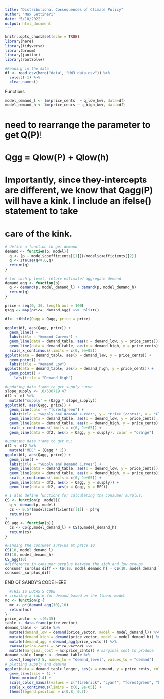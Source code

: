 ```yaml
---
title: "Distributional Consequences of Climate Policy"
author: "Max Settineri"
date: "5/10/2022"
output: html_document
---
```


```r
knitr::opts_chunk$set(echo = TRUE)
library(here)
library(tidyverse)
library(broom)
library(janitor)
library(rootSolve)
```

```r
#Reading in the data
df <- read_csv(here("data", "HW3_data.csv")) %>% 
  select(-1) %>% 
  clean_names()
```

Functions
```r
model_demand_l <- lm(price_cents  ~ q_low_kwh, data=df)
model_demand_h <- lm(price_cents ~ q_high_kwh, data=df)
```

# need to rearrange the parameter to get Q(P)! 

# Qgg = Qlow(P) + Qlow(h) 

# Importantly, since they-intercepts are different, we know that Qagg(P) will have a kink. I include an ifelse() statement to take
# care of the kink.

```r
# define a function to get demand
demand <- function(p, model){
  q <- (p - model$coefficients[[1]])/model$coefficients[[2]]
  q <- ifelse(q<0,0,q)
  return(q)
}
```


```r
# for each p level, return estimated aggregate demand
demand_agg <- function(p){
  q <- demand(p, model_demand_l) + demand(p, model_demand_h)
  return(q)
}
```

```r
price = seq(0, 30, length.out = 100)
Qagg <- map(price, demand_agg) %>% unlist()
```

```r
df<- tibble(Qagg = Qagg, price = price)
```

```r
ggplot(df, aes(Qagg, price)) +
  geom_line() +
  labs(title = "Demand Curves") +
  geom_line(data = demand_table, aes(x = demand_low, y = price_cents)) +
  geom_line(data = demand_table, aes(x = demand_high, y = price_cents)) +
  scale_x_continuous(limits = c(0, 9e+05))
ggplot(data = demand_table, aes(x = demand_low, y = price_cents)) +
  geom_point() +
  labs(title = "Demand Low")
ggplot(data = demand_table, aes(x = demand_high, y = price_cents)) +
  geom_point() +
    labs(title = "Demand High")
```

```r
#updating data frame to get supply curve
slope_supply <- 10/536719.47
df2 <- df %>% 
  mutate("supply" = (Qagg * slope_supply))
ggplot(df, aes(Qagg, price)) +
  geom_line(color = "forestgreen") +
  labs(title = "Supply and Demand Curves", y = "Price (cents)", x = "Electricity Quantity (kWh)") +
  geom_line(data = demand_table, aes(x = demand_low, y = price_cents), color = "blue", linetype = "dashed") +
  geom_line(data = demand_table, aes(x = demand_high, y = price_cents), color = "purple", linetype = "dashed") +
  scale_x_continuous(limits = c(0, 9e+05)) +
  geom_line(data = df2, aes(x = Qagg, y = supply), color = "orange")
```

```r
#updating data frame to get MSC
df2 <- df2 %>% 
  mutate("MEC" = (Qagg * 2))
ggplot(df, aes(Qagg, price)) +
  geom_line() +
  labs(title = "Supply and Demand Curves") +
  geom_line(data = demand_table, aes(x = demand_low, y = price_cents)) +
  geom_line(data = demand_table, aes(x = demand_high, y = price_cents)) +
  scale_x_continuous(limits = c(0, 9e+05)) +
  geom_line(data = df2, aes(x = Qagg, y = supply)) +
  geom_line(data = df2, aes(x = Qagg, y = MEC))
```



```r
# I also define functions for calculating the consumer surplus:
CS <- function(p, model){
  q <- demand(p, model)
  cs <- 0.5*(model$coefficients[[1]] - p)*q
  return(cs)
}
CS_agg <- function(p){
  cs <- CS(p,model_demand_l) + CS(p,model_demand_h)
  return(cs)
}
```

```r
#Finding the consumer surplus at price 10
CS(10, model_demand_l)
CS(10, model_demand_h)
CS_agg(10)
#difference in consumer surplus between the high and low groups 
consumer_surplus_diff <- CS(10, model_demand_h) - CS(10, model_demand_l)
consumer_surplus_diff
```


######### END OF SANDY'S CODE HERE ##########

```r
  #THIS IS LUCAS'S CODE
# creating a table for demand based on the linear model
mc <- function(p){
  mc <- p*(demand_agg(10)/10)
  return(mc)
}
price_vector <- c(0:35)
table <- data.frame(price_vector)
demand_table <- table %>% 
  mutate(demand_low = demand(price_vector, model = model_demand_l)) %>% 
  mutate(demand_high = demand(price_vector, model = model_demand_h)) %>% 
  mutate(demand_agg = demand_agg(price_vector)) %>% 
  rename(price_cents = price_vector) %>% 
  mutate(marginal_cost = mc(price_cents)) # marginal cost to produce
demand_table_longer <- demand_table %>% 
  pivot_longer(2:5, names_to = "demand_level", values_to = "demand")
# plotting supply and demand
ggplot(data = demand_table_longer, aes(x = demand, y = price_cents, color = demand_level)) +
  geom_line(size = 1) +
  theme_minimal(14) +
  scale_color_manual(values = c("firebrick", "cyan4", "forestgreen", "black")) +
  scale_x_continuous(limits = c(0, 9e+05)) +
  theme(legend.position = c(0.8, 0.7))
```